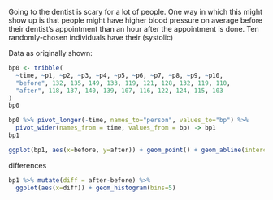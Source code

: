 Going to the dentist is scary for a lot of people. One way in which this might show up is that people might have higher blood pressure on average before their dentist's appointment than an hour after the appointment is done. Ten randomly-chosen individuals have their (systolic\endnote{A blood pressure is usually given as two numbers, like "120 over 80". The first number, which is the one shown in our data, is called the systolic blood pressure. It is the pressure in the arteries when the heart is pumping. The second is called the diastolic blood pressure, and it is the pressure in the arteries when the heart is resting.})

Data as originally shown:

```r
bp0 <- tribble(
  ~time, ~p1, ~p2, ~p3, ~p4, ~p5, ~p6, ~p7, ~p8, ~p9, ~p10,
  "before", 132, 135, 149, 133, 119, 121, 128, 132, 119, 110,
  "after", 118, 137, 140, 139, 107, 116, 122, 124, 115, 103
)
bp0
```

```r
bp0 %>% pivot_longer(-time, names_to="person", values_to="bp") %>% 
  pivot_wider(names_from = time, values_from = bp) -> bp1
bp1
```

```r
ggplot(bp1, aes(x=before, y=after)) + geom_point() + geom_abline(intercept = 0, slope = 1)
```

differences

```r
bp1 %>% mutate(diff = after-before) %>% 
  ggplot(aes(x=diff)) + geom_histogram(bins=5)
```

